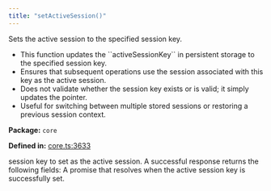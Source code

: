 ```yaml
---
title: "setActiveSession()"
---
```



<H3Bordered text="Overview" />

Sets the active session to the specified session key.

<ul>
  <li>This function updates the ``activeSessionKey`` in persistent storage to the specified session key.</li>
  <li>Ensures that subsequent operations use the session associated with this key as the active session.</li>
  <li>Does not validate whether the session key exists or is valid; it simply updates the pointer.</li>
  <li>Useful for switching between multiple stored sessions or restoring a previous session context.</li>
</ul>

<p><strong>Package:</strong> <code>core</code></p>

<p><strong>Defined in:</strong> <a href="https://github.com/tkhq/sdk/blob/main/packages/core/src/__clients__/core.ts#L3633">core.ts:3633</a></p>

<H3Bordered text="Parameters" />

<ParamField body="params" type='object' required={true} path="params" >
  <Expandable title="params details">
    <NestedParam parentKey="params" childKey="sessionKey" type='string' required={true}>
session key to set as the active session.
</NestedParam>
  </Expandable>
</ParamField>

<H3Bordered text="Response" />
A successful response returns the following fields:

<ResponseField name="returns" type="void" required={true} >
  A promise that resolves when the active session key is successfully set.
</ResponseField>
